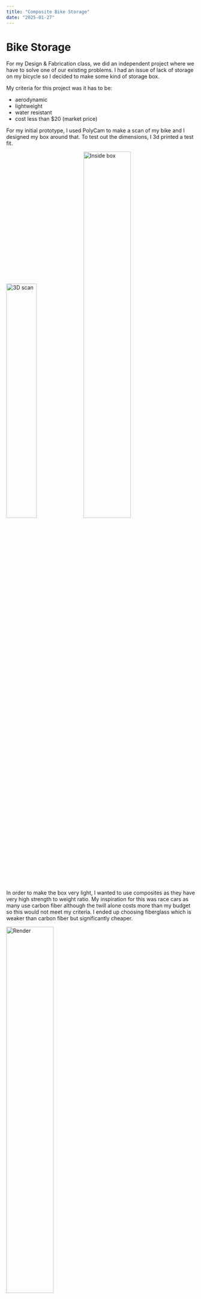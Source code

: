 ```yaml
---
title: "Composite Bike Storage"
date: "2025-01-27"
---
```


# Bike Storage

For my Design & Fabrication class, we did an independent project where we have to solve one of our existing problems. I had an issue of lack of storage on my bicycle so I decided to make some kind of storage box. 

My criteria for this project was it has to be: 

- aerodynamic 
- lightweight
- water resistant
- cost less than $20 (market price)

For my initial prototype, I used PolyCam to make a scan of my bike and I designed my box around that. To test out the dimensions, I 3d printed a test fit. 

<Image src={scanImage} alt="3D scan" sizes="40vw" style="width: 40%; height: auto;" />
<Image src={insideBoxImage} alt="Inside box" sizes="50vw" style="width: 50%; height: auto;" />

In order to make the box very light, I wanted to use composites as they have very high strength to weight ratio. My inspiration for this was race cars as many use carbon fiber although the twill alone costs more than my budget so this would not meet my criteria. I ended up choosing fiberglass which is weaker than carbon fiber but significantly cheaper. 

<Image src={renderImage} alt="Render" sizes="50vw" style="width: 50%; height: auto;" />

I chose to do a wet-layup onto a split 3d printed mould using a guide by [EasyComposites](https://www.easycomposites.co.uk/learning/carbon-fibre-part-from-3d-printed-mould) as it is relatively inexpensive to the other options and does not require an autoclave.

Since mould was 3d printed, it has layer lines which would leave imperfections onto the final product. So I filled the gaps using filler pull and wet sanded it until smooth. The mould was sprayed with mould release then 3 layers of fiberglass were placed onto each side of the mould, with one half having overhangs which will overlap the other half when closed. We need to apply constant pressure onto the fiberglass so it cures with minimal thickness. A layer of peel ply is placed on the inside of the mould then a layer of breather which allows air to travel across the mould. Then a vacuum bag (I used a clothing vacuum bag) is used with a vacuum pump.

<Image src={splitImage} alt="Split mould" sizes="50vw" style="width: 50%; height: auto;" />
<Image src={insideImage} alt="inside" sizes="50vw" style="width: 50%; height: auto;" />
<Image src={suctionImage} alt="Vacuum bag" sizes="50vw" style="width: 50%; height: auto;" />

An issue I encountered was the clothing vacuum bag was too small so I had to join two bags together using VHB tape. As expected this bag did not hold the best seal and idealy I would find a bigger bag but I was on a time crunch so I had to deal with it. The pump couldn't run for 24 hours as it would overheat so every couple hours I ran it for a bit.

When opening the mould, the epoxy held the mould together very well so it was very hard to open. I ended up opening it forcefully. The result didn't look great and had a lot of imperfection, mainly being discoloration and lack of resin. To the holes caused by lack of resign, I painted on an extra layer resin to make sure it was water proof. Then I spray painted the box white to hide the discoloration. 

<Image src={openImage} alt="Open mould" sizes="50vw" style="width: 50%; height: auto;" />
<Image src={mountedImage} alt="Mounted box" sizes="50vw" style="width: 50%; height: auto;" />

Reflection

In the end I think the box looks worse than I wanted but it met all my requirements of being usable and I will use this for my cycling trips. If I did this again focusing on aesthetics, I would 3d print it in Nylon PA12 using a SLS printer as that would leave a better surface finish, or I would use prepreg composites however this would be more expensive. In the end, this project helped me learn a lot about how composites are made and the different manufacturing methods.

{/* https://sites.google.com/ssis.edu.vn/alex-nguyen/combined-design */}